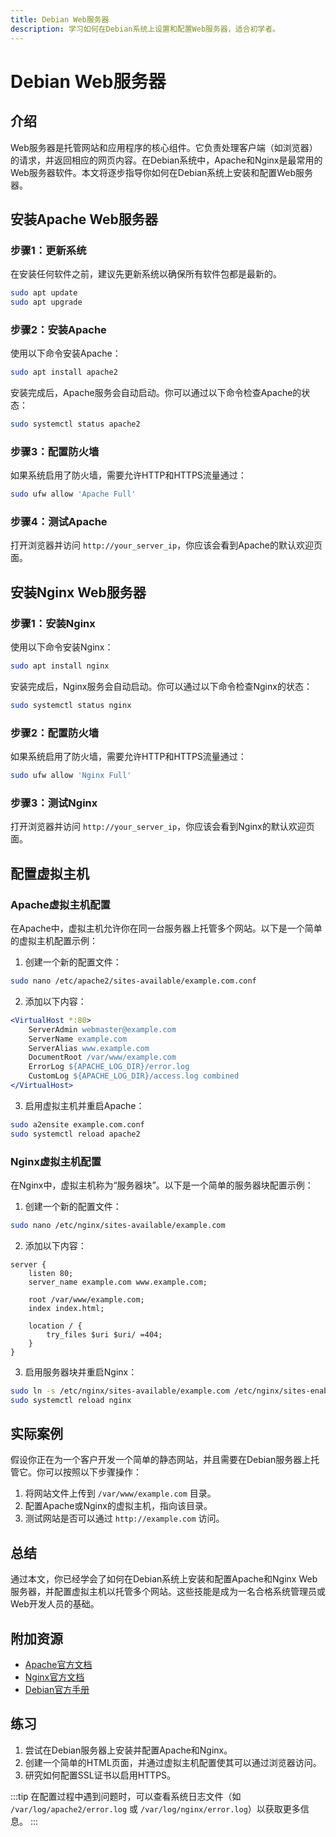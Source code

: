 ```yaml
---
title: Debian Web服务器
description: 学习如何在Debian系统上设置和配置Web服务器，适合初学者。
---
```


# Debian Web服务器

## 介绍

Web服务器是托管网站和应用程序的核心组件。它负责处理客户端（如浏览器）的请求，并返回相应的网页内容。在Debian系统中，Apache和Nginx是最常用的Web服务器软件。本文将逐步指导你如何在Debian系统上安装和配置Web服务器。

## 安装Apache Web服务器

### 步骤1：更新系统

在安装任何软件之前，建议先更新系统以确保所有软件包都是最新的。

```bash
sudo apt update
sudo apt upgrade
```

### 步骤2：安装Apache

使用以下命令安装Apache：

```bash
sudo apt install apache2
```

安装完成后，Apache服务会自动启动。你可以通过以下命令检查Apache的状态：

```bash
sudo systemctl status apache2
```

### 步骤3：配置防火墙

如果系统启用了防火墙，需要允许HTTP和HTTPS流量通过：

```bash
sudo ufw allow 'Apache Full'
```

### 步骤4：测试Apache

打开浏览器并访问 `http://your_server_ip`，你应该会看到Apache的默认欢迎页面。

## 安装Nginx Web服务器

### 步骤1：安装Nginx

使用以下命令安装Nginx：

```bash
sudo apt install nginx
```

安装完成后，Nginx服务会自动启动。你可以通过以下命令检查Nginx的状态：

```bash
sudo systemctl status nginx
```

### 步骤2：配置防火墙

如果系统启用了防火墙，需要允许HTTP和HTTPS流量通过：

```bash
sudo ufw allow 'Nginx Full'
```

### 步骤3：测试Nginx

打开浏览器并访问 `http://your_server_ip`，你应该会看到Nginx的默认欢迎页面。

## 配置虚拟主机

### Apache虚拟主机配置

在Apache中，虚拟主机允许你在同一台服务器上托管多个网站。以下是一个简单的虚拟主机配置示例：

1. 创建一个新的配置文件：

```bash
sudo nano /etc/apache2/sites-available/example.com.conf
```

2. 添加以下内容：

```apache
<VirtualHost *:80>
    ServerAdmin webmaster@example.com
    ServerName example.com
    ServerAlias www.example.com
    DocumentRoot /var/www/example.com
    ErrorLog ${APACHE_LOG_DIR}/error.log
    CustomLog ${APACHE_LOG_DIR}/access.log combined
</VirtualHost>
```

3. 启用虚拟主机并重启Apache：

```bash
sudo a2ensite example.com.conf
sudo systemctl reload apache2
```

### Nginx虚拟主机配置

在Nginx中，虚拟主机称为“服务器块”。以下是一个简单的服务器块配置示例：

1. 创建一个新的配置文件：

```bash
sudo nano /etc/nginx/sites-available/example.com
```

2. 添加以下内容：

```nginx
server {
    listen 80;
    server_name example.com www.example.com;

    root /var/www/example.com;
    index index.html;

    location / {
        try_files $uri $uri/ =404;
    }
}
```

3. 启用服务器块并重启Nginx：

```bash
sudo ln -s /etc/nginx/sites-available/example.com /etc/nginx/sites-enabled/
sudo systemctl reload nginx
```

## 实际案例

假设你正在为一个客户开发一个简单的静态网站，并且需要在Debian服务器上托管它。你可以按照以下步骤操作：

1. 将网站文件上传到 `/var/www/example.com` 目录。
2. 配置Apache或Nginx的虚拟主机，指向该目录。
3. 测试网站是否可以通过 `http://example.com` 访问。

## 总结

通过本文，你已经学会了如何在Debian系统上安装和配置Apache和Nginx Web服务器，并配置虚拟主机以托管多个网站。这些技能是成为一名合格系统管理员或Web开发人员的基础。

## 附加资源

- [Apache官方文档](https://httpd.apache.org/docs/)
- [Nginx官方文档](https://nginx.org/en/docs/)
- [Debian官方手册](https://www.debian.org/doc/)

## 练习

1. 尝试在Debian服务器上安装并配置Apache和Nginx。
2. 创建一个简单的HTML页面，并通过虚拟主机配置使其可以通过浏览器访问。
3. 研究如何配置SSL证书以启用HTTPS。

:::tip
在配置过程中遇到问题时，可以查看系统日志文件（如 `/var/log/apache2/error.log` 或 `/var/log/nginx/error.log`）以获取更多信息。
:::